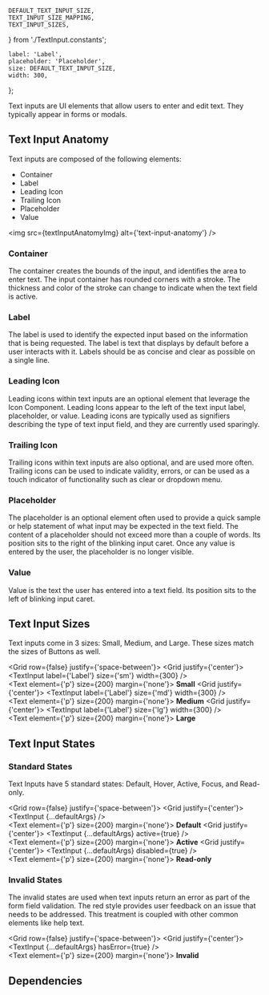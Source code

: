     DEFAULT_TEXT_INPUT_SIZE,
    TEXT_INPUT_SIZE_MAPPING,
    TEXT_INPUT_SIZES,
} from './TextInput.constants';

    label: 'Label',
    placeholder: 'Placeholder',
    size: DEFAULT_TEXT_INPUT_SIZE,
    width: 300,
};

<Meta component={TextInput} title="Components/TextInput" />

<Title>Text Inputs</Title>

<Subtitle>
    Text inputs are UI elements that allow users to enter and edit text. They typically appear in
    forms or modals.
</Subtitle>

## Text Input Anatomy

Text inputs are composed of the following elements:

-   Container
-   Label
-   Leading Icon
-   Trailing Icon
-   Placeholder
-   Value

<img src={textInputAnatomyImg} alt={'text-input-anatomy'} />

### Container

The container creates the bounds of the input, and identifies the area to enter text. The input container has rounded corners with a stroke. The thickness and color of the stroke can change to indicate when the text field is active.

### Label

The label is used to identify the expected input based on the information that is being requested. The label is text that displays by default before a user interacts with it. Labels should be as concise and clear as possible on a single line.

### Leading Icon

Leading icons within text inputs are an optional element that leverage the Icon Component. Leading Icons appear to the left of the text input label, placeholder, or value. Leading icons are typically used as signifiers describing the type of text input field, and they are currently used sparingly.

### Trailing Icon

Trailing icons within text inputs are also optional, and are used more often. Trailing icons can be used to indicate validity, errors, or can be used as a touch indicator of functionality such as clear or dropdown menu.

### Placeholder

The placeholder is an optional element often used to provide a quick sample or help statement of what input may be expected in the text field. The content of a placeholder should not exceed more than a couple of words. Its position sits to the right of the blinking input caret. Once any value is entered by the user, the placeholder is no longer visible.

### Value

Value is the text the user has entered into a text field. Its position sits to the left of blinking input caret.

## Text Input Sizes

Text inputs come in 3 sizes: Small, Medium, and Large. These sizes match the sizes of Buttons as well.

<Grid row={false} justify={'space-between'}>
    <Grid justify={'center'}>
        <TextInput label={'Label'} size={'sm'} width={300} />
        <br />
        <Text element={'p'} size={200} margin={'none'}>
            <strong>Small</strong>
        </Text>
    </Grid>
    <Grid justify={'center'}>
        <TextInput label={'Label'} size={'md'} width={300} />
        <br />
        <Text element={'p'} size={200} margin={'none'}>
            <strong>Medium</strong>
        </Text>
    </Grid>
    <Grid justify={'center'}>
        <TextInput label={'Label'} size={'lg'} width={300} />
        <br />
        <Text element={'p'} size={200} margin={'none'}>
            <strong>Large</strong>
        </Text>
    </Grid>
</Grid>

## Text Input States

### Standard States

Text Inputs have 5 standard states: Default, Hover, Active, Focus, and Read-only.

<Grid row={false} justify={'space-between'}>
    <Grid justify={'center'}>
        <TextInput {...defaultArgs} />
        <br />
        <Text element={'p'} size={200} margin={'none'}>
            <strong>Default</strong>
        </Text>
    </Grid>
    <Grid justify={'center'}>
        <TextInput {...defaultArgs} active={true} />
        <br />
        <Text element={'p'} size={200} margin={'none'}>
            <strong>Active</strong>
        </Text>
    </Grid>
    <Grid justify={'center'}>
        <TextInput {...defaultArgs} disabled={true} />
        <br />
        <Text element={'p'} size={200} margin={'none'}>
            <strong>Read-only</strong>
        </Text>
    </Grid>
</Grid>

### Invalid States

The invalid states are used when text inputs return an error as part of the form field validation. The red style provides user feedback on an issue that needs to be addressed. This treatment is coupled with other common elements like help text.

<Grid row={false} justify={'space-between'}>
    <Grid justify={'center'}>
        <TextInput {...defaultArgs} hasError={true} />
        <br />
        <Text element={'p'} size={200} margin={'none'}>
            <strong>Invalid</strong>
        </Text>
    </Grid>
</Grid>

## Dependencies

<ArgsTable of={TextInput} exclude={[...DEFAULT_ARGUMENT_STABLE_EXCLUSION]} />

<Canvas hidden>
    <Story
        name="Default"
        argTypes={Utils.hideStyledComponentProperties({
            label: { control: { type: 'text' } },
            placeholder: { control: { type: 'text' } },
            size: { control: { type: 'radio', options: TEXT_INPUT_SIZES } },
            hasError: { control: { type: 'boolean' } },
            disabled: { control: { type: 'boolean' } },
            active: { control: { type: 'boolean' } },
            width: { table: { disable: true } },
            className: { table: { disable: true } },
            onClick: { action: 'clicked', table: { disable: true } },
        })}
        args={{
            ...defaultArgs,
        }}
    >
        {(args) => <TextInput {...args} />}
    </Story>
</Canvas>
